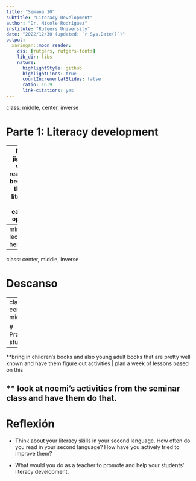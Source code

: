 ```yaml
---
title: "Semana 10"
subtitle: "Literacy Development"
author: "Dr. Nicole Rodríguez"
institute: "Rutgers University"
date: "2022/12/30 (updated: `r Sys.Date()`)"
output:
  xaringan::moon_reader:
    css: [rutgers, rutgers-fonts]
    lib_dir: libs
    nature:
      highlightStyle: github
      highlightLines: true
      countIncrementalSlides: false
      ratio: 16:9
      link-citations: yes
---
```

class: middle, center, inverse

# Parte 1: Literacy development 

---
Do a jigsaw with readings because that's literally the easiest option. 

---
mini lecture here 

---
class: center, middle, inverse

# Descanso 

---
class: center, middle

# Practical stuff

---

**bring in children's books and also young adult books that are pretty well known and have them figure out activities | plan a week of lessons based on this 

** look at noemi's activities from the seminar class and have them do that. 
---
# Reflexión

- Think about your literacy skills in your second language. How often do you read in your second language? How have you actively tried to improve them? 

- What would you do as a teacher to promote and help your students' literacy development. 

